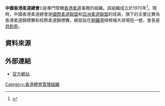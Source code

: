{{Infobox Organization
|name = 中國香港柔道總會<br>The Judo Association of Hong Kong, China
|image_border =
|size =
|caption = 
|motto =
|type = 體育組織
|formation = 1970年
|headquarters = {{flagicon|HKG}} 銅鑼灣掃桿埔大球場徑一號[[奧運大樓|奧運大樓]]1024室
|membership = 
|leader_title = 會長
|leader_name = 黃寶基
|website = [http://www.hkjudo.org/ 中國香港柔道總會]
}}

'''中國香港柔道總會'''({{lang|en|The Judo Association of Hong Kong, China}})是專門管轄[[香港|香港]][[柔道|柔道]]事務的組織。該組織成立於1970年<ref>{{Cite web |url=http://www.hkjudo.org/show.php?cat=other&topic=other&item=aboutus&ext=htm |title=關於我們 |accessdate=2013-12-11 |archive-date=2013-12-16 |archive-url=https://web.archive.org/web/20131216071621/http://www.hkjudo.org/show.php?cat=other&topic=other&item=aboutus&ext=htm |dead-url=no }}</ref>。現時，中國香港柔道總會是[[國際柔道聯盟|國際柔道聯盟]]和[[亞洲柔道聯盟|亞洲柔道聯盟]]的成員，旗下的主要比賽為香港柔道錦標賽和校際柔道錦標賽。總部設在[[銅鑼灣|銅鑼灣]]掃桿埔大球場徑一號，會長是[[貝鈞奇|貝鈞奇]]。

== 資料來源 ==
{{reflist}}

==外部連結==
* [http://www.hkjudo.org/ 官方網站]{{Wayback|url=http://www.hkjudo.org/ |date=20131216071619 }}

{{香港體育總會}}

[[Category:香港體育管理組織|Category:香港體育管理組織]]